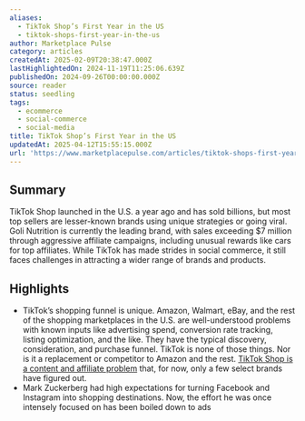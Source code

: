 ```yaml
---
aliases:
  - TikTok Shop’s First Year in the US
  - tiktok-shops-first-year-in-the-us
author: Marketplace Pulse
category: articles
createdAt: 2025-02-09T20:38:47.000Z
lastHighlightedOn: 2024-11-19T11:25:06.639Z
publishedOn: 2024-09-26T00:00:00.000Z
source: reader
status: seedling
tags:
  - ecommerce
  - social-commerce
  - social-media
title: TikTok Shop’s First Year in the US
updatedAt: 2025-04-12T15:55:15.000Z
url: 'https://www.marketplacepulse.com/articles/tiktok-shops-first-year-in-the-us'
---
```

## Summary

TikTok Shop launched in the U.S. a year ago and has sold billions, but most top sellers are lesser-known brands using unique strategies or going viral. Goli Nutrition is currently the leading brand, with sales exceeding $7 million through aggressive affiliate campaigns, including unusual rewards like cars for top affiliates. While TikTok has made strides in social commerce, it still faces challenges in attracting a wider range of brands and products.

## Highlights

- TikTok’s shopping funnel is unique. Amazon, Walmart, eBay, and the rest of the shopping marketplaces in the U.S. are well-understood problems with known inputs like advertising spend, conversion rate tracking, listing optimization, and the like. They have the typical discovery, consideration, and purchase funnel. TikTok is none of those things. Nor is it a replacement or competitor to Amazon and the rest. [TikTok Shop is a content and affiliate problem](https://www.marketplacepulse.com/articles/tiktok-shop-is-a-content-first-shopping) that, for now, only a few select brands have figured out.
- Mark Zuckerberg had high expectations for turning Facebook and Instagram into shopping destinations. Now, the effort he was once intensely focused on has been boiled down to ads
